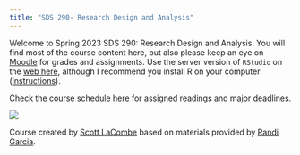 ```yaml
---
title: "SDS 290- Research Design and Analysis"
---
```


Welcome to Spring 2023 SDS 290: Research Design and Analysis. You will find most of the course content here, but also please keep an eye on [Moodle](http://moodle.smith.edu) for grades and assignments. Use the server version of `RStudio` on the [web here](http://rstudio.smith.edu), although I recommend you install R on your computer ([instructions](https://smithcollege-sds.github.io/sds100/lab_01_setup.html)).

Check the course schedule [here](https://docs.google.com/spreadsheets/d/1VIHs_2swDFnkW2ZLJWqQ4sh8SRVGZFgmJg8ukphfIVs/edit?usp=sharing) for assigned readings and major deadlines.

![](https://imgs.xkcd.com/comics/human_subjects.png)


Course created by [Scott LaCombe](https://www.smith.edu/academics/faculty/scott-lacombe) based on materials provided by [Randi Garcia](https://www.smith.edu/academics/faculty/randi-garcia).